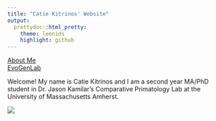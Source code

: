 ```yaml
---
title: "Catie Kitrinos' Website"
output:
  prettydoc::html_pretty:
    theme: leonids
    highlight: github
---
```


[About Me](Aboutme.html)      
[EvoGenLab](EvoGen.html)



Welcome! My name is Catie Kitrinos and I am a second year MA/PhD student in Dr. Jason Kamilar's Comparative Primatology Lab at the University of Massachusetts Amherst.

![](Fossil.jpg)

